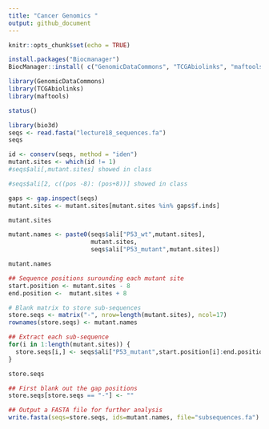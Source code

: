 ```yaml
---
title: "Cancer Genomics "
output: github_document
---
```


```r
knitr::opts_chunk$set(echo = TRUE)
```

```r
install.packages("Biocmanager")
BiocManager::install( c("GenomicDataCommons", "TCGAbiolinks", "maftools", "msa") )
```

```r
library(GenomicDataCommons)
library(TCGAbiolinks)
library(maftools)
```
```r
status()
```


```r
library(bio3d)
seqs <- read.fasta("lecture18_sequences.fa")
seqs
```

```r
id <- conserv(seqs, method = "iden")
mutant.sites <- which(id != 1)
#seqs$ali[,mutant.sites] showed in class

#seqs$ali[2, c((pos -8): (pos+8))] showed in class
```

```r
gaps <- gap.inspect(seqs)
mutant.sites <- mutant.sites[mutant.sites %in% gaps$f.inds]

mutant.sites
```
```r
mutant.names <- paste0(seqs$ali["P53_wt",mutant.sites],
                       mutant.sites,
                       seqs$ali["P53_mutant",mutant.sites])

mutant.names
```

```r
## Sequence positions surounding each mutant site
start.position <- mutant.sites - 8
end.position <-  mutant.sites + 8

# Blank matrix to store sub-sequences
store.seqs <- matrix("-", nrow=length(mutant.sites), ncol=17)
rownames(store.seqs) <- mutant.names

## Extract each sub-sequence
for(i in 1:length(mutant.sites)) {
  store.seqs[i,] <- seqs$ali["P53_mutant",start.position[i]:end.position[i]]
}

store.seqs
```

```r
## First blank out the gap positions 
store.seqs[store.seqs == "-"] <- ""

## Output a FASTA file for further analysis
write.fasta(seqs=store.seqs, ids=mutant.names, file="subsequences.fa")
```


